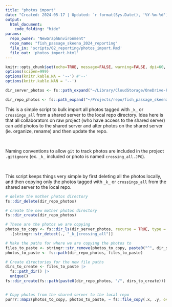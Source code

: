 ```yaml
---
title: "photos import"
date: "Created: 2024-05-17 | Updated: `r format(Sys.Date(), '%Y-%m-%d')`"
output: 
  html_document:
    code_folding: "hide"
params:
  repo_owner: "NewGraphEnvironment"
  repo_name: "fish_passage_skeena_2024_reporting"
  file_in: 'scripts/02_reporting/photos_import.Rmd'
  file_out: 'photos_import.html'
---
```


```r
knitr::opts_chunk$set(echo=TRUE, message=FALSE, warning=FALSE, dpi=60, out.width = "100%", eval = FALSE)
options(scipen=999)
options(knitr.kable.NA = '--') #'--'
options(knitr.kable.NAN = '--')

```

```r

dir_server_photos <- fs::path_expand("~/Library/CloudStorage/OneDrive-Personal/Projects/2024-072-sern-skeena-fish-passage/data/photos/")

dir_repo_photos <- fs::path_expand("~/Projects/repo/fish_passage_skeena_2024_reporting/data/photos/")
```

This is a simple script to bulk import all photos tagged with `_k_` or `crossings_all`  from a shared server to the local repo directory. Idea here is that all collaborators on raw project (who have access to the shared server) can add photos to the shared server and alter
photos on the shared server (ie. organize, rename) and then update the repo. 

<br>

Naming conventions to allow `git` to track photos are included in the project `.gitignore` (ex. `_k_` included or photo
is named `crossing_all.JPG`).

<br>

This script keeps things very simple by first deleting all the photos locally, and then copying only the photos tagged with `_k_` or `crossings_all` from the shared server to the local repo.

```r

# delete the mother photos directory
fs::dir_delete(dir_repo_photos)

# create the new mother photos directory
fs::dir_create(dir_repo_photos)

# These are the photos we are copying
photos_to_copy <- fs::dir_ls(dir_server_photos, recurse = TRUE, type = "file") %>% 
  .[stringr::str_detect(., "_k_|crossing_all")]

# Make the paths for where we are copying the photos to
files_to_paste <- stringr::str_remove(photos_to_copy, paste0("^", dir_server_photos, "/"))
photos_to_paste <- fs::path(dir_repo_photos, files_to_paste)

# Create directories for the new file paths
dirs_to_create <- files_to_paste |>
  fs::path_dir() |>
  unique()
fs::dir_create(fs::path(paste0(dir_repo_photos, "/", dirs_to_create)))


# Copy photos from the shared server to the local repo
purrr::map2(photos_to_copy, photos_to_paste, ~ fs::file_copy(.x, .y, overwrite = TRUE))
```

